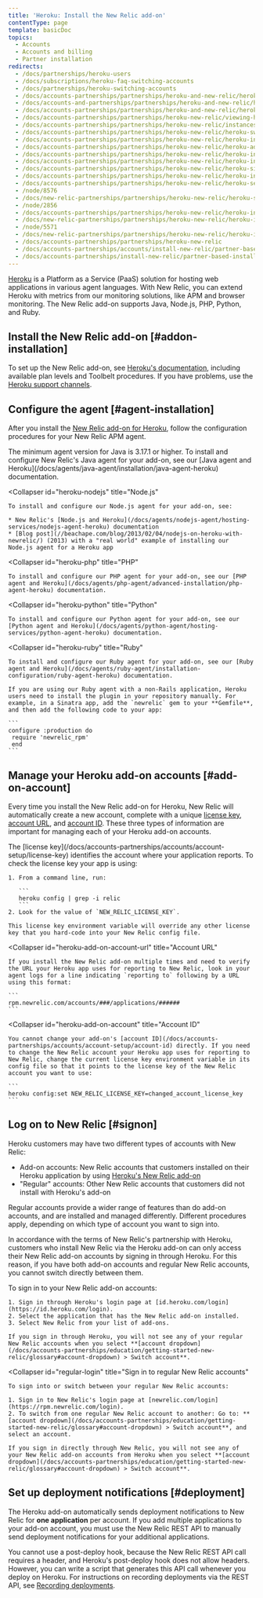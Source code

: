 ```yaml
---
title: 'Heroku: Install the New Relic add-on'
contentType: page
template: basicDoc
topics:
  - Accounts
  - Accounts and billing
  - Partner installation
redirects:
  - /docs/partnerships/heroku-users
  - /docs/subscriptions/heroku-faq-switching-accounts
  - /docs/partnerships/heroku-switching-accounts
  - /docs/accounts-partnerships/partnerships/heroku-and-new-relic/heroku-installing-new-relic
  - /docs/accounts-and-partnerships/partnerships/heroku-and-new-relic/heroku-installing-new-relic
  - /docs/accounts-partnerships/partnerships/heroku-and-new-relic/heroku-switching-accounts
  - /docs/accounts-partnerships/partnerships/heroku-new-relic/viewing-heroku-instances
  - /docs/accounts-partnerships/partnerships/heroku-new-relic/instances-dashboard-heroku-add
  - /docs/accounts-partnerships/partnerships/heroku-new-relic/heroku-switching-accounts
  - /docs/accounts-partnerships/partnerships/heroku-new-relic/heroku-installing-new-relic
  - /docs/accounts-partnerships/partnerships/heroku-new-relic/heroku-additional-new-relic-accounts
  - /docs/accounts-partnerships/partnerships/heroku-new-relic/heroku-instances-dashboard
  - /docs/accounts-partnerships/partnerships/heroku-new-relic/heroku-install-new-relic-add
  - /docs/accounts-partnerships/partnerships/heroku-new-relic/heroku-sign-new-relic
  - /docs/accounts-partnerships/partnerships/heroku-new-relic/heroku-install-new-relic-add-on
  - /docs/accounts-partnerships/partnerships/heroku-new-relic/heroku-set-deployment-notifications
  - /node/8576
  - /docs/new-relic-partnerships/partnerships/heroku-new-relic/heroku-sign-new-relic
  - /node/2856
  - /docs/accounts-partnerships/partnerships/heroku-new-relic/heroku-instances-page
  - /docs/new-relic-partnerships/partnerships/heroku-new-relic/heroku-instances-page
  - /node/5571
  - /docs/new-relic-partnerships/partnerships/heroku-new-relic/heroku-install-new-relic-add
  - /docs/accounts-partnerships/partnerships/heroku-new-relic
  - /docs/accounts-partnerships/accounts/install-new-relic/partner-based-installation/heroku-install-new-relic-add
  - /docs/accounts-partnerships/install-new-relic/partner-based-installation/heroku-install-new-relic-add
---
```


[Heroku](https://devcenter.heroku.com/articles/newrelic) is a Platform as a Service (PaaS) solution for hosting web applications in various agent languages. With New Relic, you can extend Heroku with metrics from our monitoring solutions, like APM and browser monitoring. The New Relic add-on supports Java, Node.js, PHP, Python, and Ruby.

## Install the New Relic add-on [#addon-installation]

To set up the New Relic add-on, see [Heroku's documentation](https://devcenter.heroku.com/articles/newrelic), including available plan levels and Toolbelt procedures. If you have problems, use the [Heroku support channels](https://devcenter.heroku.com/articles/support-channels).

## Configure the agent [#agent-installation]

After you install the [New Relic add-on for Heroku](https://devcenter.heroku.com/articles/newrelic), follow the configuration procedures for your New Relic APM agent.

<CollapserGroup>
  <Collapser
    id="heroku-java"
    title="Java"
  >
    The minimum agent version for Java is 3.17.1 or higher. To install and configure New Relic's Java agent for your add-on, see our [Java agent and Heroku](/docs/agents/java-agent/installation/java-agent-heroku) documentation.
  </Collapser>

  <Collapser
    id="heroku-nodejs"
    title="Node.js"
  >
    To install and configure our Node.js agent for your add-on, see:

    * New Relic's [Node.js and Heroku](/docs/agents/nodejs-agent/hosting-services/nodejs-agent-heroku) documentation
    * [Blog post](//beachape.com/blog/2013/02/04/nodejs-on-heroku-with-newrelic/) (2013) with a "real world" example of installing our Node.js agent for a Heroku app
  </Collapser>

  <Collapser
    id="heroku-php"
    title="PHP"
  >
    To install and configure our PHP agent for your add-on, see our [PHP agent and Heroku](/docs/agents/php-agent/advanced-installation/php-agent-heroku) documentation.
  </Collapser>

  <Collapser
    id="heroku-python"
    title="Python"
  >
    To install and configure our Python agent for your add-on, see our [Python agent and Heroku](/docs/agents/python-agent/hosting-services/python-agent-heroku) documentation.
  </Collapser>

  <Collapser
    id="heroku-ruby"
    title="Ruby"
  >
    To install and configure our Ruby agent for your add-on, see our [Ruby agent and Heroku](/docs/agents/ruby-agent/installation-configuration/ruby-agent-heroku) documentation.

    If you are using our Ruby agent with a non-Rails application, Heroku users need to install the plugin in your repository manually. For example, in a Sinatra app, add the `newrelic` gem to your **Gemfile**, and then add the following code to your app:

    ```
    configure :production do
     require 'newrelic_rpm'
     end
    ```
  </Collapser>
</CollapserGroup>

## Manage your Heroku add-on accounts [#add-on-account]

Every time you install the New Relic add-on for Heroku, New Relic will automatically create a new account, complete with a unique [license key](#heroku-add-on-license-key), [account URL](#heroku-add-on-account-url), and [account ID](#heroku-add-on-account). These three types of information are important for managing each of your Heroku add-on accounts.

<CollapserGroup>
  <Collapser
    id="heroku-add-on-license-key"
    title="License key"
  >
    The [license key](/docs/accounts-partnerships/accounts/account-setup/license-key) identifies the account where your application reports. To check the license key your app is using:

    1. From a command line, run:

       ```
       heroku config | grep -i relic
       ```
    2. Look for the value of `NEW_RELIC_LICENSE_KEY`.

    This license key environment variable will override any other license key that you hard-code into your New Relic config file.
  </Collapser>

  <Collapser
    id="heroku-add-on-account-url"
    title="Account URL"
  >
    If you install the New Relic add-on multiple times and need to verify the URL your Heroku app uses for reporting to New Relic, look in your agent logs for a line indicating `reporting to` following by a URL using this format:

    ```
    rpm.newrelic.com/accounts/###/applications/######
    ```
  </Collapser>

  <Collapser
    id="heroku-add-on-account"
    title="Account ID"
  >
    You cannot change your add-on's [account ID](/docs/accounts-partnerships/accounts/account-setup/account-id) directly. If you need to change the New Relic account your Heroku app uses for reporting to New Relic, change the current license key environment variable in its config file so that it points to the license key of the New Relic account you want to use:

    ```
    heroku config:set NEW_RELIC_LICENSE_KEY=changed_account_license_key
    ```
  </Collapser>
</CollapserGroup>

## Log on to New Relic [#signon]

Heroku customers may have two different types of accounts with New Relic:

* Add-on accounts: New Relic accounts that customers installed on their Heroku application by using [Heroku's New Relic add-on](https://addons.heroku.com/newrelic)
* "Regular" accounts: Other New Relic accounts that customers did not install with Heroku's add-on

Regular accounts provide a wider range of features than do add-on accounts, and are installed and managed differently. Different procedures apply, depending on which type of account you want to sign into.

In accordance with the terms of New Relic's partnership with Heroku, customers who install New Relic via the Heroku add-on can only access their New Relic add-on accounts by signing in through Heroku. For this reason, if you have both add-on accounts and regular New Relic accounts, you cannot switch directly between them.

<CollapserGroup>
  <Collapser
    id="heroku-add-on-login"
    title="Sign in to New Relic add-on account through Heroku"
  >
    To sign in to your New Relic add-on accounts:

    1. Sign in through Heroku's login page at [id.heroku.com/login](https://id.heroku.com/login).
    2. Select the application that has the New Relic add-on installed.
    3. Select New Relic from your list of add-ons.

    If you sign in through Heroku, you will not see any of your regular New Relic accounts when you select **[account dropdown](/docs/accounts-partnerships/education/getting-started-new-relic/glossary#account-dropdown) > Switch account**.
  </Collapser>

  <Collapser
    id="regular-login"
    title="Sign in to regular New Relic accounts"
  >
    To sign into or switch between your regular New Relic accounts:

    1. Sign in to New Relic's login page at [newrelic.com/login](https://rpm.newrelic.com/login).
    2. To switch from one regular New Relic account to another: Go to: **[account dropdown](/docs/accounts-partnerships/education/getting-started-new-relic/glossary#account-dropdown) > Switch account**, and select an account.

    If you sign in directly through New Relic, you will not see any of your New Relic add-on accounts from Heroku when you select **[account dropdown](/docs/accounts-partnerships/education/getting-started-new-relic/glossary#account-dropdown) > Switch account**.
  </Collapser>
</CollapserGroup>

## Set up deployment notifications [#deployment]

The Heroku add-on automatically sends deployment notifications to New Relic for **one application** per account. If you add multiple applications to your add-on account, you must use the New Relic REST API to manually send deployment notifications for your additional applications.

You cannot use a post-deploy hook, because the New Relic REST API call requires a header, and Heroku's post-deploy hook does not allow headers. However, you can write a script that generates this API call whenever you deploy on Heroku. For instructions on recording deployments via the REST API, see [Recording deployments](/docs/apm/new-relic-apm/maintenance/recording-deployments#api).
